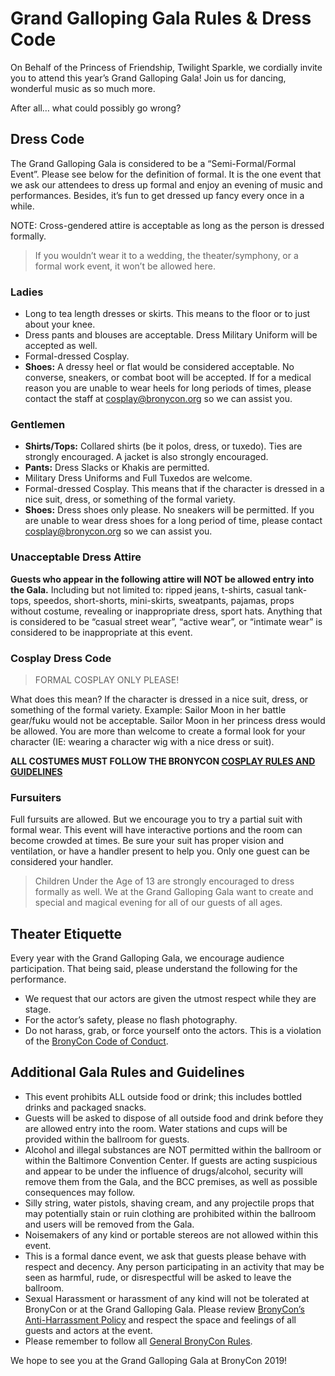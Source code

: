 # Grand Galloping Gala Rules & Dress Code

On Behalf of the Princess of Friendship, Twilight Sparkle, we cordially invite you to attend this year’s Grand Galloping Gala! Join us for dancing, wonderful music as so much more.

After all… what could possibly go wrong?

## Dress Code

The Grand Galloping Gala is considered to be a “Semi-Formal/Formal Event”. Please see below for the definition of formal. It is the one event that we ask our attendees to dress up formal and enjoy an evening of music and performances. Besides, it’s fun to get dressed up fancy every once in a while.

NOTE: Cross-gendered attire is acceptable as long as the person is dressed formally.

> If you wouldn’t wear it to a wedding, the theater/symphony, or a formal work event, it won’t be allowed here.

### Ladies

- Long to tea length dresses or skirts. This means to the floor or to just about your knee.
- Dress pants and blouses are acceptable. Dress Military Uniform will be accepted as well.
- Formal-dressed Cosplay.
- **Shoes:** A dressy heel or flat would be considered acceptable. No converse, sneakers, or combat boot will be accepted. If for a medical reason you are unable to wear heels for long periods of times, please contact the staff at [cosplay@bronycon.org](mailto:cosplay@bronycon.org) so we can assist you.

### Gentlemen

- **Shirts/Tops:** Collared shirts (be it polos, dress, or tuxedo). Ties are strongly encouraged. A jacket is also strongly encouraged.
- **Pants:** Dress Slacks or Khakis are permitted.
- Military Dress Uniforms and Full Tuxedos are welcome.
- Formal-dressed Cosplay. This means that if the character is dressed in a nice suit, dress, or something of the formal variety.
- **Shoes:** Dress shoes only please. No sneakers will be permitted. If you are unable to wear dress shoes for a long period of time, please contact [cosplay@bronycon.org](mailto:cosplay@bronycon.org) so we can assist you.

### Unacceptable Dress Attire

**Guests who appear in the following attire will NOT be allowed entry into the Gala.** Including but not limited to: ripped jeans, t-shirts, casual tank-tops, speedos, short-shorts, mini-skirts, sweatpants, pajamas, props without costume, revealing or inappropriate dress, sport hats. Anything that is considered to be “casual street wear”, “active wear”, or “intimate wear” is considered to be inappropriate at this event.

### Cosplay Dress Code

> FORMAL COSPLAY ONLY PLEASE!

What does this mean? If the character is dressed in a nice suit, dress, or something of the formal variety. Example: Sailor Moon in her battle gear/fuku would not be acceptable. Sailor Moon in her princess dress would be allowed. You are more than welcome to create a formal look for your character (IE: wearing a character wig with a nice dress or suit).

**ALL COSTUMES MUST FOLLOW THE BRONYCON [COSPLAY RULES AND GUIDELINES](/policies#cosplay-and-props-policy)**

### Fursuiters

Full fursuits are allowed. But we encourage you to try a partial suit with formal wear. This event will have interactive portions and the room can become crowded at times. Be sure your suit has proper vision and ventilation, or have a handler present to help you. Only one guest can be considered your handler.

> Children Under the Age of 13 are strongly encouraged to dress formally as well. We at the Grand Galloping Gala want to create and special and magical evening for all of our guests of all ages.

## Theater Etiquette

Every year with the Grand Galloping Gala, we encourage audience participation. That being said, please understand the following for the performance.

- We request that our actors are given the utmost respect while they are stage.
- For the actor’s safety, please no flash photography.
- Do not harass, grab, or force yourself onto the actors. This is a violation of the [BronyCon Code of Conduct](/policies).

## Additional Gala Rules and Guidelines

- This event prohibits ALL outside food or drink; this includes bottled drinks and packaged snacks.
- Guests will be asked to dispose of all outside food and drink before they are allowed entry into the room. Water stations and cups will be provided within the ballroom for guests.
- Alcohol and illegal substances are NOT permitted within the ballroom or within the Baltimore Convention Center. If guests are acting suspicious and appear to be under the influence of drugs/alcohol, security will remove them from the Gala, and the BCC premises, as well as possible consequences may follow.
- Silly string, water pistols, shaving cream, and any projectile props that may potentially stain or ruin clothing are prohibited within the ballroom and users will be removed from the Gala.
- Noisemakers of any kind or portable stereos are not allowed within this event.
- This is a formal dance event, we ask that guests please behave with respect and decency. Any person participating in an activity that may be seen as harmful, rude, or disrespectful will be asked to leave the ballroom.
- Sexual Harassment or harassment of any kind will not be tolerated at BronyCon or at the Grand Galloping Gala. Please review [BronyCon’s Anti-Harrassment Policy](/policies#anti­-harassment-policy) and respect the space and feelings of all guests and actors at the event.
- Please remember to follow all [General BronyCon Rules](/policies).

We hope to see you at the Grand Galloping Gala at BronyCon 2019!

